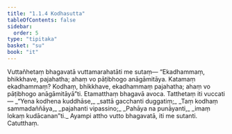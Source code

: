 ```yaml
---
title: "1.1.4 Kodhasutta"
tableOfContents: false
sidebar:
  order: 5
type: "tipitaka"
basket: "su"
book: "it"
---
```



<DynamicBreadcrumb />

<Division number="4" book="it">

<Paragraph number="17" book="it">
Vuttañhetaṃ bhagavatā vuttamarahatāti me sutaṃ—
</Paragraph>

<Paragraph number="18" book="it">
“Ekadhammaṃ, bhikkhave, pajahatha; ahaṃ vo pāṭibhogo anāgāmitāya. Katamaṃ ekadhammaṃ? Kodhaṃ, bhikkhave, ekadhammaṃ pajahatha; ahaṃ vo pāṭibhogo anāgāmitāyā”ti. Etamatthaṃ bhagavā avoca. Tatthetaṃ iti vuccati—
</Paragraph>

<Paragraph number="19" type="verses" book="it">
_“Yena kodhena kuddhāse,_  
_sattā gacchanti duggatiṃ;_  
_Taṃ kodhaṃ sammadaññāya,_  
_pajahanti vipassino;_  
_Pahāya na punāyanti,_  
_imaṃ lokaṃ kudācanan”ti._  

</Paragraph>

<Paragraph number="20" book="it">
Ayampi attho vutto bhagavatā, iti me sutanti.

</Paragraph>
</Division>

<Paragraph number="21" type="center" book="it">
Catutthaṃ.
</Paragraph>